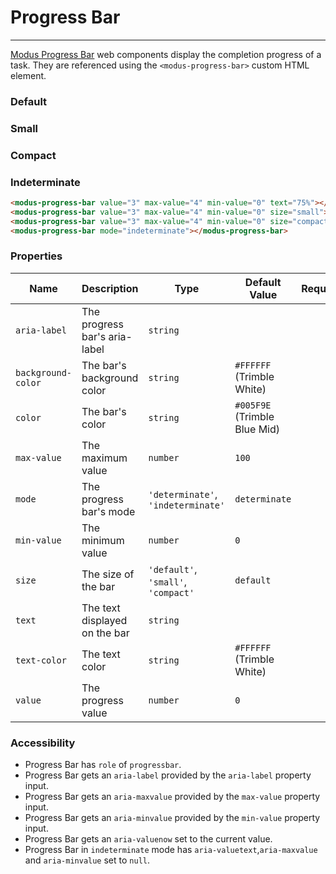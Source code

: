 
# Progress Bar

---

[Modus Progress Bar](https://modus.trimble.com/components/web/progress-bars/) web components display the completion progress of a task. They are referenced using the `<modus-progress-bar>` custom HTML element.

### Default

<div>
  <modus-progress-bar value="3" max-value="4" min-value="0" text="75%"></modus-progress-bar>
</div>

<Anchor storyId="components-progress-bar--default" />

### Small

<div>
  <modus-progress-bar value="3" max-value="4" min-value="0" size="small"></modus-progress-bar>
</div>

<Anchor storyId="components-progress-bar--small" />

### Compact

<div>
  <modus-progress-bar value="3" max-value="4" min-value="0" size="compact"></modus-progress-bar>
</div>

### Indeterminate

<div>
  <modus-progress-bar mode="indeterminate"></modus-progress-bar>
</div>

<Anchor storyId="components-progress-bar--compact" />

```html
<modus-progress-bar value="3" max-value="4" min-value="0" text="75%"></modus-progress-bar>
<modus-progress-bar value="3" max-value="4" min-value="0" size="small"></modus-progress-bar>
<modus-progress-bar value="3" max-value="4" min-value="0" size="compact"></modus-progress-bar>
<modus-progress-bar mode="indeterminate"></modus-progress-bar>
```

### Properties

| Name               | Description                   | Type                                | Default Value                | Required |
| ------------------ | ----------------------------- | ----------------------------------- | ---------------------------- | -------- |
| `aria-label`       | The progress bar's aria-label | `string`                            |                              |          |
| `background-color` | The bar's background color    | `string`                            | `#FFFFFF` (Trimble White)    |          |
| `color`            | The bar's color               | `string`                            | `#005F9E` (Trimble Blue Mid) |          |
| `max-value`        | The maximum value             | `number`                            | `100`                        |          |
| `mode`             | The progress bar's mode       | `'determinate'`, `'indeterminate'`  | `determinate`                |          |
| `min-value `       | The minimum value             | `number`                            | `0`                          |          |
| `size`             | The size of the bar           | `'default'`, `'small'`, `'compact'` | `default`                    |          |
| `text`             | The text displayed on the bar | `string`                            |                              |          |
| `text-color`       | The text color                | `string`                            | `#FFFFFF` (Trimble White)    |          |
| `value`            | The progress value            | `number`                            | `0`                          |          |

### Accessibility

- Progress Bar has `role` of `progressbar`.
- Progress Bar gets an `aria-label` provided by the `aria-label` property input.
- Progress Bar gets an `aria-maxvalue` provided by the `max-value` property input.
- Progress Bar gets an `aria-minvalue` provided by the `min-value` property input.
- Progress Bar gets an `aria-valuenow` set to the current value.
- Progress Bar in `indeterminate` mode has `aria-valuetext`,`aria-maxvalue` and `aria-minvalue` set to `null`.
